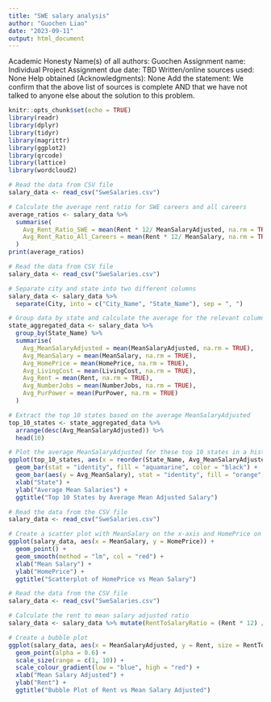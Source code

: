 ```yaml
---
title: "SWE salary analysis"
author: "Guochen Liao"
date: "2023-09-11"
output: html_document
---
```

Academic Honesty
Name(s) of all authors: Guochen
Assignment name: Individual Project
Assignment due date: TBD
Written/online sources used: None
Help obtained (Acknowledgments): None
Add the statement: We confirm that the above list of sources is complete AND that we have not talked to anyone else about the solution to this problem.

```r
knitr::opts_chunk$set(echo = TRUE)
library(readr)
library(dplyr)
library(tidyr)
library(magrittr)
library(ggplot2)
library(qrcode)
library(lattice)
library(wordcloud2)
```

```r
# Read the data from CSV file
salary_data <- read_csv("SweSalaries.csv")

# Calculate the average rent ratio for SWE careers and all careers
average_ratios <- salary_data %>%
  summarise(
    Avg_Rent_Ratio_SWE = mean(Rent * 12/ MeanSalaryAdjusted, na.rm = TRUE),
    Avg_Rent_Ratio_All_Careers = mean(Rent * 12/ MeanSalary, na.rm = TRUE)
  )
print(average_ratios)
```

```r
# Read the data from CSV file
salary_data <- read_csv("SweSalaries.csv")

# Separate city and state into two different columns
salary_data <- salary_data %>%
  separate(City, into = c("City_Name", "State_Name"), sep = ", ")

# Group data by state and calculate the average for the relevant columns
state_aggregated_data <- salary_data %>%
  group_by(State_Name) %>%
  summarise(
    Avg_MeanSalaryAdjusted = mean(MeanSalaryAdjusted, na.rm = TRUE),
    Avg_MeanSalary = mean(MeanSalary, na.rm = TRUE),
    Avg_HomePrice = mean(HomePrice, na.rm = TRUE),
    Avg_LivingCost = mean(LivingCost, na.rm = TRUE),
    Avg_Rent = mean(Rent, na.rm = TRUE),
    Avg_NumberJobs = mean(NumberJobs, na.rm = TRUE),
    Avg_PurPower = mean(PurPower, na.rm = TRUE)
  )

# Extract the top 10 states based on the average MeanSalaryAdjusted
top_10_states <- state_aggregated_data %>%
  arrange(desc(Avg_MeanSalaryAdjusted)) %>%
  head(10) 

# Plot the average MeanSalaryAdjusted for these top 10 states in a histogram
ggplot(top_10_states, aes(x = reorder(State_Name, Avg_MeanSalaryAdjusted), y = Avg_MeanSalaryAdjusted)) +
  geom_bar(stat = "identity", fill = "aquamarine", color = "black") +
  geom_bar(aes(y = Avg_MeanSalary), stat = "identity", fill = "orange", color = "black", alpha = 0.5) +
  xlab("State") +
  ylab("Average Mean Salaries") +
  ggtitle("Top 10 States by Average Mean Adjusted Salary")


```

```r
# Read the data from the CSV file
salary_data <- read_csv("SweSalaries.csv")

# Create a scatter plot with MeanSalary on the x-axis and HomePrice on the y-axis
ggplot(salary_data, aes(x = MeanSalary, y = HomePrice)) +
  geom_point() + 
  geom_smooth(method = "lm", col = "red") +
  xlab("Mean Salary") +
  ylab("HomePrice") +
  ggtitle("Scatterplot of HomePrice vs Mean Salary") 
```

```r
# Read the data from the CSV file
salary_data <- read_csv("SweSalaries.csv")

# Calculate the rent to mean salary adjusted ratio
salary_data <- salary_data %>% mutate(RentToSalaryRatio = (Rent * 12) / MeanSalaryAdjusted)

# Create a bubble plot
ggplot(salary_data, aes(x = MeanSalaryAdjusted, y = Rent, size = RentToSalaryRatio, colour = RentToSalaryRatio)) +
  geom_point(alpha = 0.6) +
  scale_size(range = c(1, 10)) +
  scale_colour_gradient(low = "blue", high = "red") +
  xlab("Mean Salary Adjusted") +
  ylab("Rent") +
  ggtitle("Bubble Plot of Rent vs Mean Salary Adjusted") 
```
